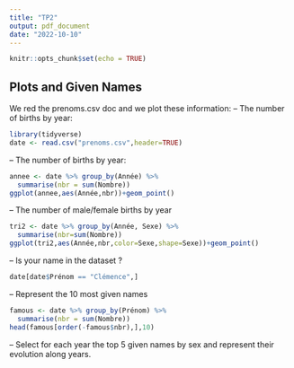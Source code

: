 ```yaml
---
title: "TP2"
output: pdf_document
date: "2022-10-10"
---
```


```r
knitr::opts_chunk$set(echo = TRUE)
```

## Plots and Given Names

We red the prenoms.csv doc and we plot these information:
– The number of births by year: 

```r
library(tidyverse)
date <- read.csv("prenoms.csv",header=TRUE)
```
– The number of births by year: 
```r
annee <- date %>% group_by(Année) %>%
  summarise(nbr = sum(Nombre))
ggplot(annee,aes(Année,nbr))+geom_point()
```
– The number of male/female births by year
```r
tri2 <- date %>% group_by(Année, Sexe) %>%
  summarise(nbr=sum(Nombre))
ggplot(tri2,aes(Année,nbr,color=Sexe,shape=Sexe))+geom_point()
```
– Is your name in the dataset ?
```r
date[date$Prénom == "Clémence",] 
```

– Represent the 10 most given names
```r
famous <- date %>% group_by(Prénom) %>%
  summarise(nbr = sum(Nombre))
head(famous[order(-famous$nbr),],10)
```

– Select for each year the top 5 given names by sex and represent their evolution along years.
```r

```

